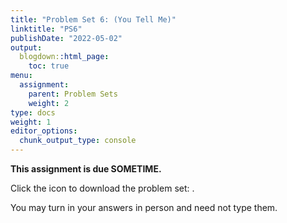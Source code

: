 ```yaml
---
title: "Problem Set 6: (You Tell Me)"
linktitle: "PS6"
publishDate: "2022-05-02"
output:
  blogdown::html_page:
    toc: true
menu:
  assignment:
    parent: Problem Sets
    weight: 2
type: docs
weight: 1
editor_options:
  chunk_output_type: console
---
```



:::fyi
**This assignment is due SOMETIME.**


Click the icon to download the problem set: [<i class="fas fa-file-download"></i>](/ps/PS6.pdf).

You may turn in your answers in person and need not type them.
:::
